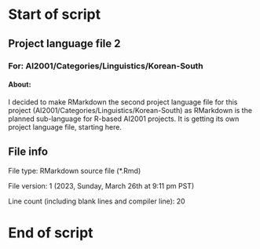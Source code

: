 # Start of script

## Project language file 2

### For: AI2001/Categories/Linguistics/Korean-South

#### About:

I decided to make RMarkdown the second project language file for this project (AI2001/Categories/Linguistics/Korean-South) as RMarkdown is the planned sub-language for R-based AI2001 projects. It is getting its own project language file, starting here.

## File info

File type: RMarkdown source file (*.Rmd)

File version: 1 (2023, Sunday, March 26th at 9:11 pm PST)

Line count (including blank lines and compiler line): 20

# End of script
